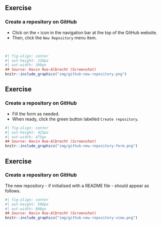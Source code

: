 ## Exercise

### Create a repository on <i class="fab fa-github"></i> GitHub

- Click on the `+` icon in the navigation bar at the top of the <i class="fab fa-github"></i> GitHub website.
- Then,  click the `New Repository` menu item.

<br/>

```r
#| fig-align: center
#| out-height: 220px
#| out-width: 300px
## Source: Kevin Rue-Albrecht (Screenshot)
knitr::include_graphics("img/github-new-repository.png")
```

## Exercise

### Create a repository on <i class="fab fa-github"></i> GitHub

- Fill the form as needed.
- When ready, click the green button labelled `Create repository`.

```r
#| fig-align: center
#| out-height: 425px
#| out-width: 475px
## Source: Kevin Rue-Albrecht (Screenshot)
knitr::include_graphics("img/github-new-repository-form.png")
```

## Exercise

### Create a repository on <i class="fab fa-github"></i> GitHub

The new repository - if initialised with a README file - should appear as follows.

```r
#| fig-align: center
#| out-height: 500px
#| out-width: 800px
## Source: Kevin Rue-Albrecht (Screenshot)
knitr::include_graphics("img/github-new-repository-view.png")
```
